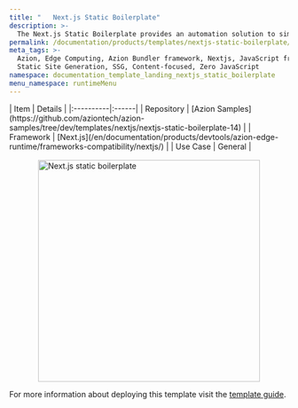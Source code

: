 ```yaml
---
title: "   Next.js Static Boilerplate"
description: >-
  The Next.js Static Boilerplate provides an automation solution to simplify and enhance the deployment of Next.js Static applications directly on the edge of the network. By using this boilerplate, you can accelerate your workflow for building user interfaces and web applications.
permalink: /documentation/products/templates/nextjs-static-boilerplate/
meta_tags: >-
  Azion, Edge Computing, Azion Bundler framework, Nextjs, JavaScript frameworks,
  Static Site Generation, SSG, Content-focused, Zero JavaScript
namespace: documentation_template_landing_nextjs_static_boilerplate
menu_namespace: runtimeMenu
---
```



<div class="[&_.flex.flex-col]:!gap-4 [&_.flex.flex-col]:md:!gap-8 [&_.flex.flex-col]:2xl:!gap-16">
  <SectionBasicContent
    titleTag="h2"
    description="The Next.js Static Boilerplate provides an automation solution to simplify and enhance the deployment of Next.js Static applications directly on the edge of the network. By using this boilerplate, you can accelerate your workflow for building user interfaces and web applications."
    buttons={[
      { label: "Deploy template", link: "https://console.azion.com/create/nextjs/next-static-boilerplate", outlined: false, icon: "ai ai-azion", iconPos: "left" },
      { label: "View demo", link: "https://rp6i0af0n3.map.azionedge.net/", severity: "secondary", target:"_blank" }
    ]}
  />
</div>

<div style="display: flex; gap: 1rem; align-items: center; flex-direction: row; flex-wrap: wrap;">
  <div style="flex: 1; min-width: 300px;">
    | Item | Details |
    |:----------|:------|
    | Repository | [Azion Samples](https://github.com/aziontech/azion-samples/tree/dev/templates/nextjs/nextjs-static-boilerplate-14) |
    | Framework | [Next.js](/en/documentation/products/devtools/azion-edge-runtime/frameworks-compatibility/nextjs/) |
    | Use Case | General |
  </div>
  <div style="display: flex; justify-content: center; align-items: center; flex: 1; min-width: 300px;">
    <img src="/assets/docs/images/uploads/template-showcase/nextjs/nexjs-static-boilerplate.png" width="400" alt="Next.js static boilerplate" style="max-width: 100%; height: auto;" />
  </div>
</div>

For more information about deploying this template visit the [template guide](/en/documentation/products/guides/nextjs-static-boilerplate/).
